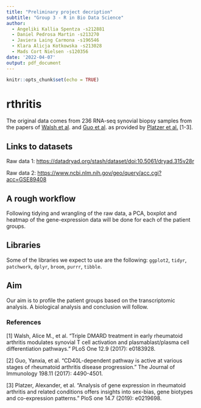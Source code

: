```yaml
---
title: "Preliminary project decription"
subtitle: "Group 3 - R in Bio Data Science"
author: 
  - Angeliki Kallia Spentza -s212881
  - Daniel Pedrosa Martin -s213270
  - Javiera Laing Carmona -s196546
  - Klara Alicja Kotkowska -s213028
  - Mads Cort Nielsen -s120356
date: '2022-04-07'
output: pdf_document
---
```


```r
knitr::opts_chunk$set(echo = TRUE)
```

# rthritis 
The original data comes from 236 RNA-seq synovial biopsy samples from the papers of [Walsh et al](https://journals.plos.org/plosone/article?id=10.1371/journal.pone.0183928). and [Guo et al](https://www.jimmunol.org/content/198/11/4490). as provided by [Platzer et al.](https://journals.plos.org/plosone/article/file?id=10.1371/journal.pone.0219698&type=printable) [1-3].

## Links to datasets

Raw data 1: <https://datadryad.org/stash/dataset/doi:10.5061/dryad.315v28r>

Raw data 2: <https://www.ncbi.nlm.nih.gov/geo/query/acc.cgi?acc=GSE89408>


## A rough workflow
Following tidying and wrangling of the raw data, a PCA, boxplot and heatmap of the gene-expression data will be done for each of the patient groups.

## Libraries
Some of the libraries we expect to use are the following: `ggplot2`, `tidyr`, `patchwork`, `dplyr`, `broom`, `purrr`, `tibble`.

## Aim
Our aim is to profile the patient groups based on the transcriptomic analysis. A biological analysis and conclusion will follow.

### References
[1] Walsh, Alice M., et al. "Triple DMARD treatment in early rheumatoid arthritis modulates synovial T cell activation and plasmablast/plasma cell differentiation pathways." PLoS One 12.9 (2017): e0183928.

[2] Guo, Yanxia, et al. "CD40L-dependent pathway is active at various stages of rheumatoid arthritis disease progression." The Journal of Immunology 198.11 (2017): 4490-4501.

[3] Platzer, Alexander, et al. "Analysis of gene expression in rheumatoid arthritis and related conditions offers insights into sex-bias, gene biotypes and co-expression patterns." PloS one 14.7 (2019): e0219698.